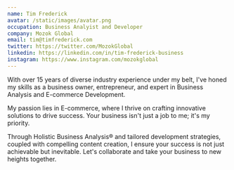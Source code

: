```yaml
---
name: Tim Frederick
avatar: /static/images/avatar.png
occupation: Business Analyist and Developer
company: Mozok Global
email: tim@timfrederick.com
twitter: https://twitter.com/MozokGlobal
linkedin: https://linkedin.com/in/tim-frederick-business
instagram: https://www.instagram.com/mozokglobal
---
```


With over 15 years of diverse industry experience under my belt, I've honed my skills as a business owner, entrepreneur, and expert in Business Analysis and E-commerce Development. 

My passion lies in E-commerce, where I thrive on crafting innovative solutions to drive success. Your business isn't just a job to me; it's my priority. 

Through Holistic Business Analysis® and tailored development strategies, coupled with compelling content creation, I ensure your success is not just achievable but inevitable. Let's collaborate and take your business to new heights together.